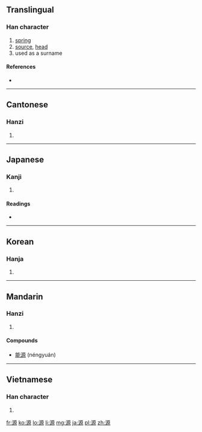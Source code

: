 {{also|厵}}
==Translingual==

===Han character===
{{Han char|rn=85|rad=水|as=10|sn=13|four=3119<sub>6</sub>|canj=水一竹火 (EMHF)}}

# [[spring]]
# [[source]], [[head]]
# used as a surname

====References====
* {{Han ref|kx=0639.160|dkj=17926|dj=1046.090|hdz=31697.020|uh=6E90|ud=28304|bh=B7BD|bd=47037}}

----

==Cantonese==

===Hanzi===
{{yue-hanzi|jyut=|y=yun4}}

# {{defn|lang=yue|sort=水10}}

----

==Japanese==

===Kanji===
{{ja-kanji|grade=6|rs=水10}}

# {{defn|lang=ja|sort=水10}}

====Readings====
* {{ja-readings|on=[[げん]] (gen)|kun=[[みなもと]] (minamoto)}}

----

==Korean==

===Hanja===
{{ko-hanja|hangeul=[[원]]|eumhun=|rv=won|mr=wŏn|y=wen}}

# {{defn|lang=ko|sort=水10}}

----

==Mandarin==

===Hanzi===
{{cmn-hanzi|pin=[[yuán]] ([[yuan2]])|wg=yüan<sup>2</sup>}}

# {{defn|lang=cmn|sort=水10}}

====Compounds====
* [[能源]] (néngyuán)

----

==Vietnamese==

===Han character===
{{vi-hantu|[[nguyên]]|rs=水10}}

# {{defn|lang=vi|sort=水10}}

[[fr:源]]
[[ko:源]]
[[lo:源]]
[[li:源]]
[[mg:源]]
[[ja:源]]
[[pl:源]]
[[zh:源]]